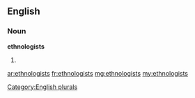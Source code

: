 ==English==

===Noun===
'''ethnologists'''

# {{plural of|[[ethnologist]]}}

[[Category:English plurals]]

[[ar:ethnologists]]
[[fr:ethnologists]]
[[mg:ethnologists]]
[[my:ethnologists]]